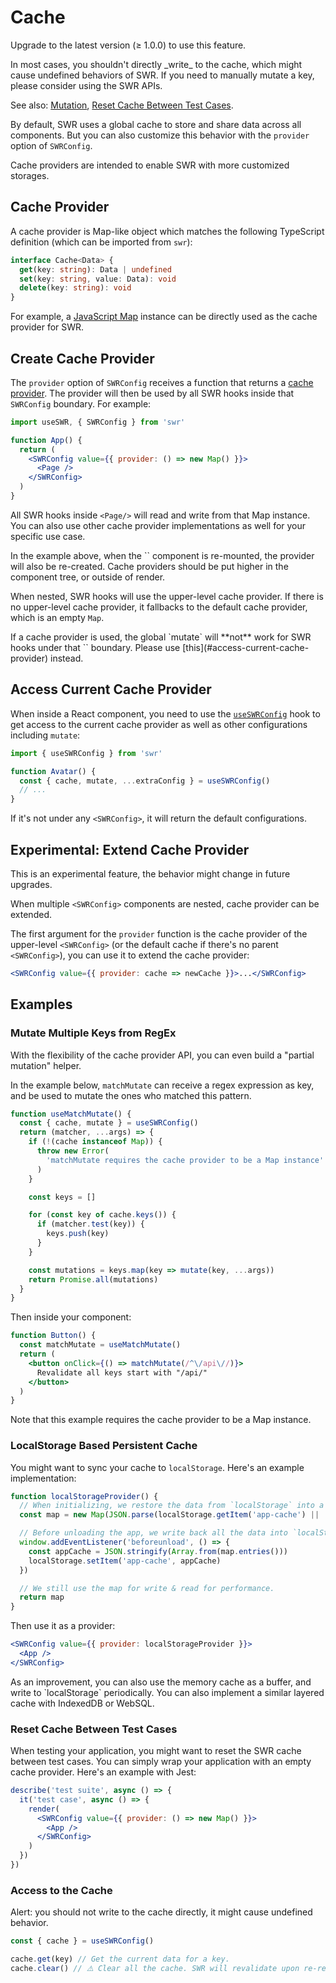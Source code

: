 
# Cache

<Callout>Upgrade to the latest version (≥ 1.0.0) to use this feature.</Callout>

<Callout type="warning">
  In most cases, you shouldn't directly _write_ to the cache, which might cause
  undefined behaviors of SWR. If you need to manually mutate a key, please
  consider using the SWR APIs.

See also: [Mutation](/docs/mutation),
[Reset Cache Between Test Cases](#reset-cache-between-test-cases).

</Callout>

By default, SWR uses a global cache to store and share data across all
components. But you can also customize this behavior with the `provider` option
of `SWRConfig`.

Cache providers are intended to enable SWR with more customized storages.

## Cache Provider

A cache provider is Map-like object which matches the following TypeScript
definition (which can be imported from `swr`):

```typescript
interface Cache<Data> {
  get(key: string): Data | undefined
  set(key: string, value: Data): void
  delete(key: string): void
}
```

For example, a
[JavaScript Map](https://developer.mozilla.org/en-US/docs/Web/JavaScript/Reference/Global_Objects/Map)
instance can be directly used as the cache provider for SWR.

## Create Cache Provider

The `provider` option of `SWRConfig` receives a function that returns a
[cache provider](#cache-provider). The provider will then be used by all SWR
hooks inside that `SWRConfig` boundary. For example:

```jsx
import useSWR, { SWRConfig } from 'swr'

function App() {
  return (
    <SWRConfig value={{ provider: () => new Map() }}>
      <Page />
    </SWRConfig>
  )
}
```

All SWR hooks inside `<Page/>` will read and write from that Map instance. You
can also use other cache provider implementations as well for your specific use
case.

<Callout>
  In the example above, when the `<App />` component is re-mounted, the provider
  will also be re-created. Cache providers should be put higher in the component
  tree, or outside of render.
</Callout>


<CacheImage className="mt-6 dark:invert" />

When nested, SWR hooks will use the upper-level cache provider. If there is no
upper-level cache provider, it fallbacks to the default cache provider, which is
an empty `Map`.

<Callout type='warning'>
   If a cache provider is used, the global `mutate` will **not** work for SWR hooks under that `<SWRConfig>` boundary. Please use [this](#access-current-cache-provider) instead.
</Callout>

## Access Current Cache Provider

When inside a React component, you need to use the
[`useSWRConfig`](/docs/global-configuration#access-to-global-configurations)
hook to get access to the current cache provider as well as other configurations
including `mutate`:

```jsx
import { useSWRConfig } from 'swr'

function Avatar() {
  const { cache, mutate, ...extraConfig } = useSWRConfig()
  // ...
}
```

If it's not under any `<SWRConfig>`, it will return the default configurations.

## Experimental: Extend Cache Provider

<Callout emoji="🧪">
  This is an experimental feature, the behavior might change in future upgrades.
</Callout>

When multiple `<SWRConfig>` components are nested, cache provider can be
extended.

The first argument for the `provider` function is the cache provider of the
upper-level `<SWRConfig>` (or the default cache if there's no parent
`<SWRConfig>`), you can use it to extend the cache provider:

```jsx
<SWRConfig value={{ provider: cache => newCache }}>...</SWRConfig>
```

## Examples

### Mutate Multiple Keys from RegEx

With the flexibility of the cache provider API, you can even build a "partial
mutation" helper.

In the example below, `matchMutate` can receive a regex expression as key, and
be used to mutate the ones who matched this pattern.

```js
function useMatchMutate() {
  const { cache, mutate } = useSWRConfig()
  return (matcher, ...args) => {
    if (!(cache instanceof Map)) {
      throw new Error(
        'matchMutate requires the cache provider to be a Map instance'
      )
    }

    const keys = []

    for (const key of cache.keys()) {
      if (matcher.test(key)) {
        keys.push(key)
      }
    }

    const mutations = keys.map(key => mutate(key, ...args))
    return Promise.all(mutations)
  }
}
```

Then inside your component:

```jsx
function Button() {
  const matchMutate = useMatchMutate()
  return (
    <button onClick={() => matchMutate(/^\/api\//)}>
      Revalidate all keys start with "/api/"
    </button>
  )
}
```

<Callout>
  Note that this example requires the cache provider to be a Map instance.
</Callout>

### LocalStorage Based Persistent Cache

You might want to sync your cache to `localStorage`. Here's an example
implementation:

```jsx
function localStorageProvider() {
  // When initializing, we restore the data from `localStorage` into a map.
  const map = new Map(JSON.parse(localStorage.getItem('app-cache') || '[]'))

  // Before unloading the app, we write back all the data into `localStorage`.
  window.addEventListener('beforeunload', () => {
    const appCache = JSON.stringify(Array.from(map.entries()))
    localStorage.setItem('app-cache', appCache)
  })

  // We still use the map for write & read for performance.
  return map
}
```

Then use it as a provider:

```jsx
<SWRConfig value={{ provider: localStorageProvider }}>
  <App />
</SWRConfig>
```

<Callout>
  As an improvement, you can also use the memory cache as a buffer, and write to
  `localStorage` periodically. You can also implement a similar layered cache
  with IndexedDB or WebSQL.
</Callout>

### Reset Cache Between Test Cases

When testing your application, you might want to reset the SWR cache between
test cases. You can simply wrap your application with an empty cache provider.
Here's an example with Jest:

```jsx
describe('test suite', async () => {
  it('test case', async () => {
    render(
      <SWRConfig value={{ provider: () => new Map() }}>
        <App />
      </SWRConfig>
    )
  })
})
```

### Access to the Cache

Alert: you should not write to the cache directly, it might cause undefined
behavior.

```jsx
const { cache } = useSWRConfig()

cache.get(key) // Get the current data for a key.
cache.clear() // ⚠️ Clear all the cache. SWR will revalidate upon re-render.
```
